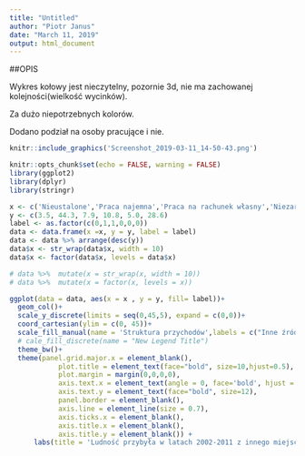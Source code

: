 ```yaml
---
title: "Untitled"
author: "Piotr Janus"
date: "March 11, 2019"
output: html_document
---
```


##OPIS

Wykres kołowy jest nieczytelny, pozornie 3d, nie ma zachowanej kolejności(wielkość wycinków).

Za dużo niepotrzebnych kolorów.

Dodano podział na osoby pracujące i nie.

```r
knitr::include_graphics('Screenshot_2019-03-11_14-50-43.png')
```

```r
knitr::opts_chunk$set(echo = FALSE, warning = FALSE)
library(ggplot2)
library(dplyr)
library(stringr)

x <- c('Nieustalone','Praca najemna','Praca na rachunek własny','Niezarobkowe źródło','Inne dochody','Na utrzymaniu')
y <- c(3.5, 44.3, 7.9, 10.8, 5.0, 28.6)
label <- as.factor(c(0,1,1,0,0,0))
data <- data.frame(x =x, y = y, label = label)
data <- data %>% arrange(desc(y))
data$x <- str_wrap(data$x, width = 10)
data$x <- factor(data$x, levels = data$x)

# data %>%  mutate(x = str_wrap(x, width = 10))
# data %>%  mutate(x = factor(x, levels = x))

ggplot(data = data, aes(x = x , y = y, fill= label))+
  geom_col()+
  scale_y_discrete(limits = seq(0,45,5), expand = c(0,0))+
  coord_cartesian(ylim = c(0, 45))+
  scale_fill_manual(name = 'Struktura przychodów',labels = c("Inne źródło zarobków","Pracujący"), values = c("#599ad3","#f9a65a"))+
  # cale_fill_discrete(name = "New Legend Title")
  theme_bw()+
  theme(panel.grid.major.x = element_blank(),
            plot.title = element_text(face="bold", size=10,hjust=0.5),
            plot.margin = margin(0,0,0,0),
            axis.text.x = element_text(angle = 0, face='bold', hjust = 0.5,size = 10), 
            axis.text.y = element_text(face="bold", size=12),
            panel.border = element_blank(),
            axis.line = element_line(size = 0.7),
            axis.ticks.x = element_blank(),
            axis.title.x = element_blank(),
            axis.title.y = element_blank()) +
      labs(title = 'Ludność przybyła w latach 2002-2011 z innego miejsca w kraju według źródła utrzymania')
```




